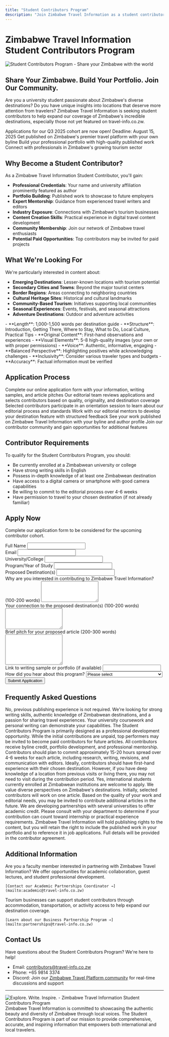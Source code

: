 ```yaml
---
title: "Student Contributors Program"
description: "Join Zimbabwe Travel Information as a student contributor and share your unique perspective on Zimbabwe's destinations"
---
```


# Zimbabwe Travel Information Student Contributors Program

<Frame>
  <img src="/api/placeholder/1200/400" alt="Student Contributors Program - Share your Zimbabwe with the world" className="rounded-lg" />
</Frame>

## Share Your Zimbabwe. Build Your Portfolio. Join Our Community.

Are you a university student passionate about Zimbabwe's diverse destinations? Do you have unique insights into locations that deserve more attention from travelers? Zimbabwe Travel Information is seeking student contributors to help expand our coverage of Zimbabwe's incredible destinations, especially those not yet featured on travel-info.co.zw.

<Note>
Applications for our Q3 2025 cohort are now open! Deadline: August 15, 2025
</Note>

<CardGroup cols={3}>
  <Card title="Professional Publishing" icon="pen-to-square">
    Get published on Zimbabwe's premier travel platform with your own byline
  </Card>
  <Card title="Portfolio Development" icon="briefcase">
    Build your professional portfolio with high-quality published work
  </Card>
  <Card title="Industry Connections" icon="network-wired">
    Connect with professionals in Zimbabwe's growing tourism sector
  </Card>
</CardGroup>

## Why Become a Student Contributor?

As a Zimbabwe Travel Information Student Contributor, you'll gain:

- **Professional Credentials**: Your name and university affiliation prominently featured as author
- **Portfolio Building**: Published work to showcase to future employers
- **Expert Mentorship**: Guidance from experienced travel writers and editors
- **Industry Exposure**: Connections with Zimbabwe's tourism businesses
- **Content Creation Skills**: Practical experience in digital travel content development
- **Community Membership**: Join our network of Zimbabwe travel enthusiasts
- **Potential Paid Opportunities**: Top contributors may be invited for paid projects



## What We're Looking For

We're particularly interested in content about:

- **Emerging Destinations**: Lesser-known locations with tourism potential
- **Secondary Cities and Towns**: Beyond the major tourist centers
- **Border Regions**: Areas connecting to neighboring countries
- **Cultural Heritage Sites**: Historical and cultural landmarks
- **Community-Based Tourism**: Initiatives supporting local communities
- **Seasonal Experiences**: Events, festivals, and seasonal attractions
- **Adventure Destinations**: Outdoor and adventure activities

<Accordion title="Content Guidelines">
  - **Length**: 1,000-1,500 words per destination guide
  - **Structure**: Introduction, Getting There, Where to Stay, What to Do, Local Culture, Practical Tips
  - **Original Content**: First-hand observations and experiences
  - **Visual Elements**: 5-8 high-quality images (your own or with proper permissions)
  - **Voice**: Authentic, informative, engaging
  - **Balanced Perspective**: Highlighting positives while acknowledging challenges
  - **Inclusivity**: Consider various traveler types and budgets
  - **Accuracy**: Factual information must be verified
</Accordion>

## Application Process

<Steps>
  <Step title="Submit Application">
    Complete our online application form with your information, writing samples, and article pitches
  </Step>
  <Step title="Review & Selection">
    Our editorial team reviews applications and selects contributors based on quality, originality, and destination coverage
  </Step>
  <Step title="Orientation">
    Selected contributors participate in an orientation session to learn about our editorial process and standards
  </Step>
  <Step title="Content Development">
    Work with our editorial mentors to develop your destination feature with structured feedback
  </Step>
  <Step title="Publication">
    See your work published on Zimbabwe Travel Information with your byline and author profile
  </Step>
  <Step title="Community Integration">
    Join our contributor community and gain opportunities for additional features
  </Step>
</Steps>

## Contributor Requirements

To qualify for the Student Contributors Program, you should:

- Be currently enrolled at a Zimbabwean university or college
- Have strong writing skills in English
- Possess in-depth knowledge of at least one Zimbabwean destination
- Have access to a digital camera or smartphone with good camera capabilities
- Be willing to commit to the editorial process over 4-6 weeks
- Have permission to travel to your chosen destination (if not already familiar)

## Apply Now

<Card title="Ready to share your Zimbabwe with the world?" icon="graduation-cap" iconType="duotone">
  <p className="mt-2">Complete our application form to be considered for the upcoming contributor cohort.</p>
  <div className="mt-4">
    <form action="https://formspree.io/f/your-form-id" method="POST">
      <div className="grid grid-cols-1 gap-6 sm:grid-cols-2">
        <div>
          <label className="block text-sm font-medium text-gray-700">
            Full Name
            <input type="text" name="name" required className="mt-1 block w-full rounded-md border-gray-300 shadow-sm focus:border-indigo-500 focus:ring-indigo-500" />
          </label>
        </div>
        <div>
          <label className="block text-sm font-medium text-gray-700">
            Email
            <input type="email" name="email" required className="mt-1 block w-full rounded-md border-gray-300 shadow-sm focus:border-indigo-500 focus:ring-indigo-500" />
          </label>
        </div>
        <div>
          <label className="block text-sm font-medium text-gray-700">
            University/College
            <input type="text" name="university" required className="mt-1 block w-full rounded-md border-gray-300 shadow-sm focus:border-indigo-500 focus:ring-indigo-500" />
          </label>
        </div>
        <div>
          <label className="block text-sm font-medium text-gray-700">
            Program/Year of Study
            <input type="text" name="program" required className="mt-1 block w-full rounded-md border-gray-300 shadow-sm focus:border-indigo-500 focus:ring-indigo-500" />
          </label>
        </div>
        <div className="sm:col-span-2">
          <label className="block text-sm font-medium text-gray-700">
            Proposed Destination(s)
            <input type="text" name="destinations" required className="mt-1 block w-full rounded-md border-gray-300 shadow-sm focus:border-indigo-500 focus:ring-indigo-500" />
          </label>
        </div>
        <div className="sm:col-span-2">
          <label className="block text-sm font-medium text-gray-700">
            Why are you interested in contributing to Zimbabwe Travel Information? (100-200 words)
            <textarea name="interest" rows="4" required className="mt-1 block w-full rounded-md border-gray-300 shadow-sm focus:border-indigo-500 focus:ring-indigo-500"></textarea>
          </label>
        </div>
        <div className="sm:col-span-2">
          <label className="block text-sm font-medium text-gray-700">
            Your connection to the proposed destination(s) (100-200 words)
            <textarea name="connection" rows="4" required className="mt-1 block w-full rounded-md border-gray-300 shadow-sm focus:border-indigo-500 focus:ring-indigo-500"></textarea>
          </label>
        </div>
        <div className="sm:col-span-2">
          <label className="block text-sm font-medium text-gray-700">
            Brief pitch for your proposed article (200-300 words)
            <textarea name="pitch" rows="6" required className="mt-1 block w-full rounded-md border-gray-300 shadow-sm focus:border-indigo-500 focus:ring-indigo-500"></textarea>
          </label>
        </div>
        <div className="sm:col-span-2">
          <label className="block text-sm font-medium text-gray-700">
            Link to writing sample or portfolio (if available)
            <input type="url" name="portfolio" className="mt-1 block w-full rounded-md border-gray-300 shadow-sm focus:border-indigo-500 focus:ring-indigo-500" />
          </label>
        </div>
        <div className="sm:col-span-2">
          <label className="block text-sm font-medium text-gray-700">
            How did you hear about this program?
            <select name="referral_source" className="mt-1 block w-full rounded-md border-gray-300 shadow-sm focus:border-indigo-500 focus:ring-indigo-500">
              <option value="">Please select</option>
              <option value="university">University notice</option>
              <option value="social">Social media</option>
              <option value="website">Zimbabwe Travel Information website</option>
              <option value="friend">Friend or colleague</option>
              <option value="professor">Professor recommendation</option>
              <option value="other">Other</option>
            </select>
          </label>
        </div>
      </div>
      <div className="mt-6">
        <button type="submit" className="inline-flex justify-center rounded-md border border-transparent bg-indigo-600 py-2 px-4 text-sm font-medium text-white shadow-sm hover:bg-indigo-700 focus:outline-none focus:ring-2 focus:ring-indigo-500 focus:ring-offset-2">
          Submit Application
        </button>
      </div>
    </form>
  </div>
</Card>

## Frequently Asked Questions

<Accordion title="Do I need to have previous publishing experience?">
  No, previous publishing experience is not required. We're looking for strong writing skills, authentic knowledge of Zimbabwean destinations, and a passion for sharing travel experiences. Your university coursework and personal writing can demonstrate your capabilities.
</Accordion>

<Accordion title="Will I be paid for my contributions?">
  The Student Contributors Program is primarily designed as a professional development opportunity. While the initial contributions are unpaid, top performers may be invited to become paid contributors for future articles. All contributors receive byline credit, portfolio development, and professional mentorship.
</Accordion>

<Accordion title="How much time should I expect to commit?">
  Contributors should plan to commit approximately 15-20 hours spread over 4-6 weeks for each article, including research, writing, revisions, and communication with editors.
</Accordion>

<Accordion title="Can I contribute remotely if I can't visit my chosen destination?">
  Ideally, contributors should have first-hand experience with their chosen destination. However, if you have deep knowledge of a location from previous visits or living there, you may not need to visit during the contribution period.
</Accordion>

<Accordion title="Can international students studying in Zimbabwe apply?">
  Yes, international students currently enrolled at Zimbabwean institutions are welcome to apply. We value diverse perspectives on Zimbabwe's destinations.
</Accordion>

<Accordion title="Is there a limit to how many articles I can contribute?">
  Initially, selected contributors will work on one article. Based on the quality of your work and editorial needs, you may be invited to contribute additional articles in the future.
</Accordion>

<Accordion title="Will I receive academic credit for participating?">
  We are developing partnerships with several universities to offer academic credit. Please consult with your department to determine if your contribution can count toward internship or practical experience requirements.
</Accordion>

<Accordion title="Who owns the copyright to my contribution?">
  Zimbabwe Travel Information will hold publishing rights to the content, but you will retain the right to include the published work in your portfolio and to reference it in job applications. Full details will be provided in the contributor agreement.
</Accordion>



## Additional Information

<CardGroup cols={2}>
  <Card title="Faculty Partnerships" icon="chalkboard-teacher">
    Are you a faculty member interested in partnering with Zimbabwe Travel Information? We offer opportunities for academic collaboration, guest lectures, and student professional development.
    
    [Contact our Academic Partnerships Coordinator →](mailto:academic@travel-info.co.zw)
  </Card>
  <Card title="Tourism Business Involvement" icon="building">
    Tourism businesses can support student contributors through accommodation, transportation, or activity access to help expand our destination coverage.
    
    [Learn about our Business Partnership Program →](mailto:partnerships@travel-info.co.zw)
  </Card>
</CardGroup>

## Contact Us

Have questions about the Student Contributors Program? We're here to help!

- Email: contributors@travel-info.co.zw
- Phone: +65 9814 3374
- Discord: Join our [Zimbabwe Travel Platform community](https://discord.gg/dzHWFB44yw) for real-time discussions and support

---

<Frame>
  <img src="/api/placeholder/1200/400" alt="Explore. Write. Inspire. - Zimbabwe Travel Information Student Contributors Program" className="rounded-lg" />
</Frame>

<Note>
Zimbabwe Travel Information is committed to showcasing the authentic beauty and diversity of Zimbabwe through local voices. The Student Contributors Program is part of our mission to provide comprehensive, accurate, and inspiring information that empowers both international and local travelers.
</Note>